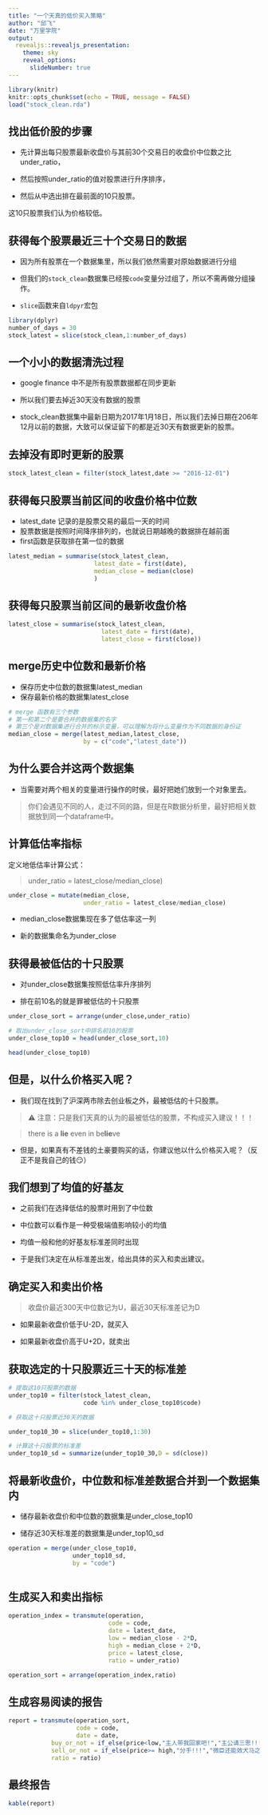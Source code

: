 ```yaml
---
title: "一个天真的低价买入策略"
author: "邱飞"
date: "万里学院"
output:
  revealjs::revealjs_presentation:
    theme: sky
    reveal_options:
      slideNumber: true
---
```


```r
library(knitr)
knitr::opts_chunk$set(echo = TRUE, message = FALSE)
load("stock_clean.rda")
```

## 找出低价股的步骤 ##

* 先计算出每只股票最新收盘价与其前30个交易日的收盘价中位数之比under_ratio，

* 然后按照under_ratio的值对股票进行升序排序，

* 然后从中选出排在最前面的10只股票。

这10只股票我们认为价格较低。

## 获得每个股票最近三十个交易日的数据

* 因为所有股票在一个数据集里，所以我们依然需要对原始数据进行分组

* 但我们的`stock_clean`数据集已经按`code`变量分过组了，所以不需再做分组操作。

* `slice`函数来自`ldpyr`宏包

```r

library(dplyr)
number_of_days = 30
stock_latest = slice(stock_clean,1:number_of_days)

```

## 一个小小的数据清洗过程

* google finance 中不是所有股票数据都在同步更新

* 所以我们要去掉近30天没有数据的股票

* stock_clean数据集中最新日期为2017年1月18日，所以我们去掉日期在206年12月以前的数据，大致可以保证留下的都是近30天有数据更新的股票。

## 去掉没有即时更新的股票

```r

stock_latest_clean = filter(stock_latest,date >= "2016-12-01")


```


## 获得每只股票当前区间的收盘价格中位数


* latest_date 记录的是股票交易的最后一天的时间
* 股票数据是按照时间降序排列的，也就说日期越晚的数据排在越前面
*  first函数是获取排在第一位的数据

```r

latest_median = summarise(stock_latest_clean,
                        latest_date = first(date),
                        median_close = median(close)
                        )
```

## 获得每只股票当前区间的最新收盘价格


```r

latest_close = summarise(stock_latest_clean,
                          latest_date = first(date),
                          latest_close = first(close))

```

## merge历史中位数和最新价格 ##

* 保存历史中位数的数据集latest_median
* 保存最新价格的数据集latest_close


```r
# merge 函数有三个参数
# 第一和第二个是要合并的数据集的名字
# 第三个是对数据集进行合并的标示变量，可以理解为将什么变量作为不同数据的身份证
median_close = merge(latest_median,latest_close,
                     by = c("code","latest_date")) 

```

## 为什么要合并这两个数据集 ##

* 当需要对两个相关的变量进行操作的时侯，最好把她们放到一个对象里去。

> 你们会遇见不同的人，走过不同的路，但是在R数据分析里，最好把相关数据放到同一个dataframe中。


## 计算低估率指标 ##

定义地低估率计算公式：

> under_ratio = latest_close/median_close)

```r
under_close = mutate(median_close,
                     under_ratio = latest_close/median_close)
```

* median_close数据集现在多了低估率这一列

* 新的数据集命名为under_close

## 获得最被低估的十只股票


* 对under_close数据集按照低估率升序排列

* 排在前10名的就是罪被低估的十只股票

```r

under_close_sort = arrange(under_close,under_ratio)

# 取出under_close_sort中排名前10的股票
under_close_top10 = head(under_close_sort,10) 

head(under_close_top10)

```


## 但是，以什么价格买入呢？

* 我们现在找到了沪深两市除去创业板之外，最被低估的十只股票。

> ⚠️ 注意：只是我们天真的认为的最被低估的股票，不构成买入建议！！！
  
>  there is a **lie** even in be**lie**ve

* 但是，如果真有不差钱的土豪要购买的话，你建议他以什么价格买入呢？（反正不是我自己的钱😏）


## 我们想到了均值的好基友

* 之前我们在选择低估的股票时用到了中位数

* 中位数可以看作是一种受极端值影响较小的均值

* 均值一般和他的好基友标准差同时出现

* 于是我们决定在从标准差出发，给出具体的买入和卖出建议。

## 确定买入和卖出价格

> 收盘价最近300天中位数记为U，最近30天标准差记为D

* 如果最新收盘价低于U-2D，就买入

* 如果最新收盘价高于U+2D，就卖出

## 获取选定的十只股票近三十天的标准差 ##

```r
# 提取这10只股票的数据
under_top10 = filter(stock_latest_clean, 
                     code %in% under_close_top10$code) 

# 获取这十只股票近30天的数据

under_top10_30 = slice(under_top10,1:30)

# 计算这十只股票的标准差
under_top10_sd = summarize(under_top10_30,D = sd(close))

```


## 将最新收盘价，中位数和标准差数据合并到一个数据集内

* 储存最新收盘价和中位数的数据集是under_close_top10

* 储存近30天标准差的数据集是under_top10_sd

```r

operation = merge(under_close_top10,
                  under_top10_sd,
                  by = "code")



```


## 生成买入和卖出指标

```r

operation_index = transmute(operation,
                            code = code,
                            date = latest_date,
                            low = median_close - 2*D,
                            high = median_close + 2*D,
                            price = latest_close,
                            ratio = under_ratio)

operation_sort = arrange(operation_index,ratio)

```


## 生成容易阅读的报告

```r

report = transmute(operation_sort,
                   code = code,
                   date = date,
            buy_or_not = if_else(price<low,"主人带我回家吧!","主公请三思!!!"),
            sell_or_not = if_else(price>= high,"分手!!!","微臣还能效犬马之劳!"),
            ratio = ratio)

```


## 最终报告

```r

kable(report)

```

